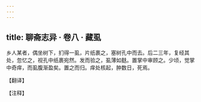 ```yaml
---
---
---
```

title: 聊斋志异 · 卷八 · 藏虱
---

乡人某者，偶坐树下，扪得一虱，片纸裹之，塞树孔中而去。后二三年，复经其处，忽忆之，视孔中纸裹宛然。发而验之，虱薄如麸。置掌中审顾之。少顷，觉掌中奇痒，而虱腹渐盈矣。置之而归。痒处核起，肿数日，死焉。

【翻译】

【注释】

